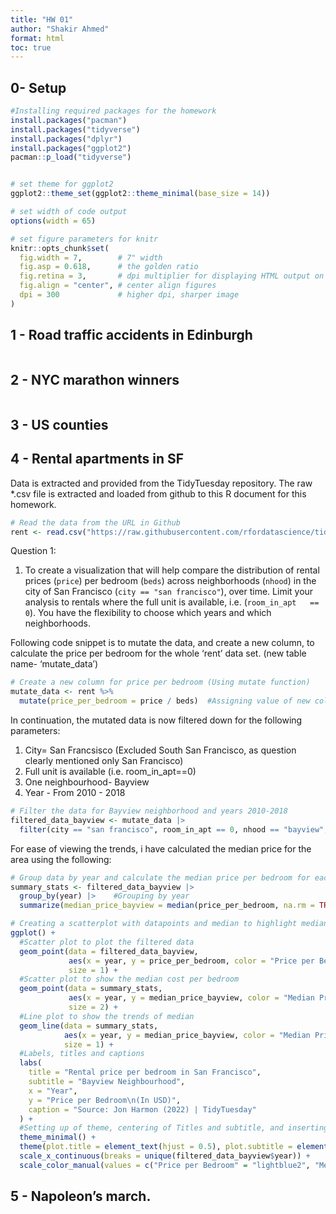 ```yaml
---
title: "HW 01"
author: "Shakir Ahmed"
format: html
toc: true
---
```


## 0- Setup

```r
#Installing required packages for the homework
install.packages("pacman")
install.packages("tidyverse")
install.packages("dplyr")
install.packages("ggplot2")
pacman::p_load("tidyverse")


# set theme for ggplot2
ggplot2::theme_set(ggplot2::theme_minimal(base_size = 14))

# set width of code output
options(width = 65)

# set figure parameters for knitr
knitr::opts_chunk$set(
  fig.width = 7,        # 7" width
  fig.asp = 0.618,      # the golden ratio
  fig.retina = 3,       # dpi multiplier for displaying HTML output on retina
  fig.align = "center", # center align figures
  dpi = 300             # higher dpi, sharper image
)

```

## 1 - Road traffic accidents in Edinburgh

```r

```

## 2 - NYC marathon winners

```r

```

## 3 - US counties

## 4 - Rental apartments in SF

Data is extracted and provided from the TidyTuesday repository. The raw \*.csv file is extracted and loaded from github to this R document for this homework.

```r

# Read the data from the URL in Github
rent <- read.csv("https://raw.githubusercontent.com/rfordatascience/tidytuesday/master/data/2022/2022-07-05/rent.csv")
```

Question 1:

1.  To create a visualization that will help compare the distribution of rental prices (`price`) per bedroom (`beds`) across neighborhoods (`nhood`) in the city of San Francisco (`city == "san francisco"`), over time. Limit your analysis to rentals where the full unit is available, i.e. (`room_in_apt	== 0`). You have the flexibility to choose which years and which neighborhoods.

Following code snippet is to mutate the data, and create a new column, to calculate the price per bedroom for the whole 'rent' data set. (new table name- 'mutate_data')

```r
# Create a new column for price per bedroom (Using mutate function)
mutate_data <- rent %>%
  mutate(price_per_bedroom = price / beds)  #Assigning value of new column to a division of price/beds
```

In continuation, the mutated data is now filtered down for the following parameters:

1.  City= San Francsisco (Excluded South San Francisco, as question clearly mentioned only San Francisco)
2.  Full unit is available (i.e. room_in_apt==0)
3.  One neighbourhood- Bayview
4.  Year - From 2010 - 2018

```r
# Filter the data for Bayview neighborhood and years 2010-2018
filtered_data_bayview <- mutate_data |>
  filter(city == "san francisco", room_in_apt == 0, nhood == "bayview", year >= 2010, year <= 2018)
```

For ease of viewing the trends, i have calculated the median price for the area using the following:

```r
# Group data by year and calculate the median price per bedroom for each year (To highlight median price as a second layer)
summary_stats <- filtered_data_bayview |>
  group_by(year) |>    #Grouping by year
  summarize(median_price_bayview = median(price_per_bedroom, na.rm = TRUE))  

# Creating a scatterplot with datapoints and median to highlight median prices per year
ggplot() +
  #Scatter plot to plot the filtered data
  geom_point(data = filtered_data_bayview, 
             aes(x = year, y = price_per_bedroom, color = "Price per Bedroom"), 
             size = 1) +    
  #Scatter plot to show the median cost per bedroom
  geom_point(data = summary_stats, 
             aes(x = year, y = median_price_bayview, color = "Median Price"), 
             size = 2) +
  #Line plot to show the trends of median
  geom_line(data = summary_stats, 
            aes(x = year, y = median_price_bayview, color = "Median Price"), 
            size = 1) +
  #Labels, titles and captions
  labs(
    title = "Rental price per bedroom in San Francisco",
    subtitle = "Bayview Neighbourhood",
    x = "Year",
    y = "Price per Bedroom\n(In USD)",
    caption = "Source: Jon Harmon (2022) | TidyTuesday"
  ) +
  #Setting up of theme, centering of Titles and subtitle, and inserting of legends
  theme_minimal() +
  theme(plot.title = element_text(hjust = 0.5), plot.subtitle = element_text(hjust = 0.5)) +
  scale_x_continuous(breaks = unique(filtered_data_bayview$year)) +
  scale_color_manual(values = c("Price per Bedroom" = "lightblue2", "Median Price" = "orange"))
```

## 5 - Napoleon's march.
